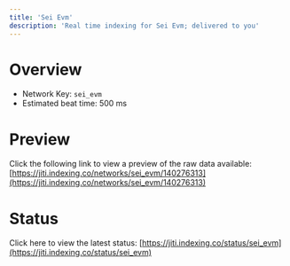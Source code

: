 ```yaml
---
title: 'Sei Evm'
description: 'Real time indexing for Sei Evm; delivered to you'
---
```


# Overview
- Network Key: `sei_evm`
- Estimated beat time: 500 ms

# Preview
Click the following link to view a preview of the raw data available: [https://jiti.indexing.co/networks/sei_evm/140276313](https://jiti.indexing.co/networks/sei_evm/140276313)

# Status
Click here to view the latest status: [https://jiti.indexing.co/status/sei_evm](https://jiti.indexing.co/status/sei_evm)
